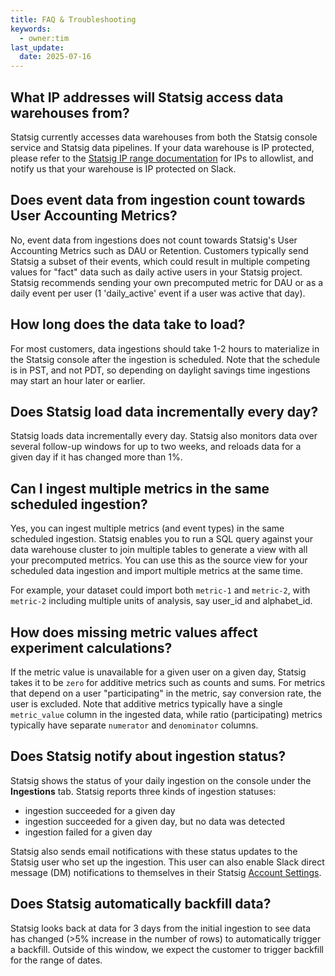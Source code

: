 ```yaml
---
title: FAQ & Troubleshooting
keywords:
  - owner:tim
last_update:
  date: 2025-07-16
---
```


## What IP addresses will Statsig access data warehouses from?

Statsig currently accesses data warehouses from both the Statsig console service and Statsig data pipelines. If your data warehouse is IP protected, please refer to the [Statsig IP range documentation](/infrastructure/statsig_ip_ranges) for IPs to allowlist, and notify us that your warehouse is IP protected on Slack.

## Does event data from ingestion count towards User Accounting Metrics?

No, event data from ingestions does not count towards Statsig's User Accounting Metrics such as DAU or Retention. Customers typically send Statsig a subset of their events, which could result in multiple competing values for "fact" data such as daily active users in your Statsig project. Statsig recommends sending your own precomputed metric for DAU or as a daily event per user (1 'daily_active' event if a user was active that day).

## How long does the data take to load?

For most customers, data ingestions should take 1-2 hours to materialize in the Statsig console after the ingestion is scheduled. Note that the schedule is in PST, and not PDT, so depending on daylight savings time ingestions may start an hour later or earlier.

## Does Statsig load data incrementally every day?

Statsig loads data incrementally every day. Statsig also monitors data over several follow-up windows for up to two weeks, and reloads data for a given day if it has changed more than 1%.

## Can I ingest multiple metrics in the same scheduled ingestion?

Yes, you can ingest multiple metrics (and event types) in the same scheduled ingestion. Statsig enables you to run a SQL query against your data warehouse cluster to join multiple tables to generate a view with all your precomputed metrics. You can use this as the source view for your scheduled data ingestion and import multiple metrics at the same time.

For example, your dataset could import both `metric-1` and `metric-2`, with `metric-2` including multiple units of analysis, say user_id and alphabet_id.

## How does missing metric values affect experiment calculations?

If the metric value is unavailable for a given user on a given day, Statsig takes it to be `zero` for additive metrics such as counts and sums. For metrics that depend on a user "participating" in the metric, say conversion rate, the user is excluded. Note that additive metrics typically have a single `metric_value` column in the ingested data, while ratio (participating) metrics typically have separate `numerator` and `denominator` columns.

## Does Statsig notify about ingestion status?

Statsig shows the status of your daily ingestion on the console under the **Ingestions** tab. Statsig reports three kinds of ingestion statuses:

- ingestion succeeded for a given day
- ingestion succeeded for a given day, but no data was detected
- ingestion failed for a given day

Statsig also sends email notifications with these status updates to the Statsig user who set up the ingestion. This user can also enable Slack direct message (DM) notifications to themselves in their Statsig [Account Settings](https://console.statsig.com/account_notifications).

## Does Statsig automatically backfill data?

Statsig looks back at data for 3 days from the initial ingestion to see data has changed (>5% increase in the number of rows) to automatically trigger a backfill. Outside of this window, we expect the customer to trigger backfill for the range of dates.
